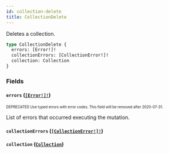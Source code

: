 ```yaml
---
id: collection-delete
title: CollectionDelete
---
```


Deletes a collection.

```graphql
type CollectionDelete {
  errors: [Error!]!
  collectionErrors: [CollectionError!]!
  collection: Collection
}
```

### Fields

#### `errors` ([`[Error!]!`](/api-reference/objects/error.mdx))

<sub><sup><span className="deprecatedTag">DEPRECATED</span> Use typed errors with error codes. This field will be removed after 2020-07-31.</sup></sub>

List of errors that occurred executing the mutation.

#### `collectionErrors` ([`[CollectionError!]!`](/api-reference/objects/collection-error.mdx))

#### `collection` ([`Collection`](/api-reference/objects/collection.mdx))
